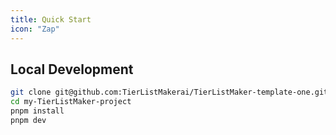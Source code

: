 ```yaml
---
title: Quick Start
icon: "Zap"
---
```


## Local Development

```bash
git clone git@github.com:TierListMakerai/TierListMaker-template-one.git my-TierListMaker-project
cd my-TierListMaker-project
pnpm install
pnpm dev
```
